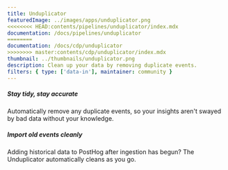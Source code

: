 ```yaml
---
title: Unduplicator
featuredImage: ../images/apps/unduplicator.png
<<<<<<<< HEAD:contents/pipelines/unduplicator/index.mdx
documentation: /docs/pipelines/unduplicator
========
documentation: /docs/cdp/unduplicator
>>>>>>>> master:contents/cdp/unduplicator/index.mdx
thumbnail: ../thumbnails/unduplicator.png
description: Clean up your data by removing duplicate events.
filters: { type: ['data-in'], maintainer: community }
---
```


<Section
    divider={false}
    title="Clean up your data by removing duplicate events. Especially handy when importing historical data into PostHog."
    size="full"
    cols={2}
>
    <div>
        <h5>Stay tidy, stay accurate</h5>
        <p>Automatically remove any duplicate events, so your insights aren't swayed by bad data without your knowledge.</p>
    </div>
    <div>
        <h5>Import old events cleanly</h5>
        <p>Adding historical data to PostHog after ingestion has begun? The Unduplicator automatically cleans as you go.</p>
    </div>
</Section>

<TutorialsSlider topic="unduplicator" />

<Documentation />
